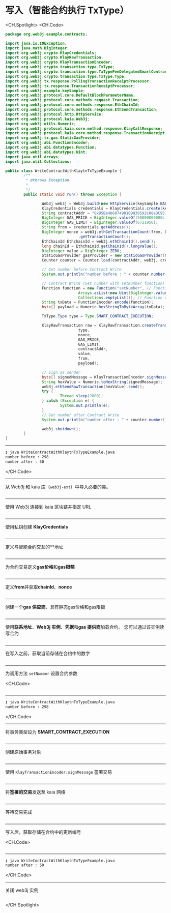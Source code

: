 # 写入（智能合约执行 TxType）

<CH.Spotlight>
<CH.Code>

```java WriteContractWithKlaytnTxTypeExample.java
package org.web3j.example.contracts;

import java.io.IOException;
import java.math.BigInteger;
import org.web3j.crypto.KlayCredentials;
import org.web3j.crypto.KlayRawTransaction;
import org.web3j.crypto.KlayTransactionEncoder;
import org.web3j.crypto.transaction.type.TxType;
import org.web3j.crypto.transaction.type.TxTypeFeeDelegatedSmartContractExecution;
import org.web3j.crypto.transaction.type.TxType.Type;
import org.web3j.tx.response.PollingTransactionReceiptProcessor;
import org.web3j.tx.response.TransactionReceiptProcessor;
import org.web3j.example.keySample;
import org.web3j.protocol.core.DefaultBlockParameterName;
import org.web3j.protocol.core.methods.request.Transaction;
import org.web3j.protocol.core.methods.response.EthChainId;
import org.web3j.protocol.core.methods.response.EthSendTransaction;
import org.web3j.protocol.http.HttpService;
import org.web3j.protocol.kaia.Web3j;
import org.web3j.utils.Numeric;
import org.web3j.protocol.kaia.core.method.response.KlayCallResponse;
import org.web3j.protocol.kaia.core.method.response.TransactionReceipt;
import org.web3j.tx.gas.StaticGasProvider;
import org.web3j.abi.FunctionEncoder;
import org.web3j.abi.datatypes.Function;
import org.web3j.abi.datatypes.Uint;
import java.util.Arrays;
import java.util.Collections;

public class WriteContractWithKlaytnTxTypeExample {
        /**
         * @throws Exception
         *
         */
        public static void run() throws Exception {

                Web3j web3j = Web3j.build(new HttpService(keySample.BAOBAB_URL));
                KlayCredentials credentials = KlayCredentials.create(keySample.LEGACY_KEY_privkey);
                String contractAddr = "0x95Be48607498109030592C08aDC9577c7C2dD505";
                BigInteger GAS_PRICE = BigInteger.valueOf(50000000000L);
                BigInteger GAS_LIMIT = BigInteger.valueOf(6721950);
                String from = credentials.getAddress();
                BigInteger nonce = web3j.ethGetTransactionCount(from, DefaultBlockParameterName.LATEST).send()
                                .getTransactionCount();
                EthChainId EthchainId = web3j.ethChainId().send();
                long chainId = EthchainId.getChainId().longValue();
                BigInteger value = BigInteger.ZERO;
                StaticGasProvider gasProvider = new StaticGasProvider(GAS_PRICE, GAS_LIMIT);
                Counter counter = Counter.load(contractAddr, web3j, credentials.convertToCredentials(), gasProvider);

                // Get number before Contract Write
                System.out.println("number before : " + counter.number().send());

                // Contract Write (Set number with setNumber function)
                Function function = new Function("setNumber", // Function name
                                Arrays.asList(new Uint(BigInteger.valueOf(50))), // Function input parameters
                                Collections.emptyList()); // Function returned parameters
                String txData = FunctionEncoder.encode(function);
                byte[] payload = Numeric.hexStringToByteArray(txData);

                TxType.Type type = Type.SMART_CONTRACT_EXECUTION;

                KlayRawTransaction raw = KlayRawTransaction.createTransaction(
                                type,
                                nonce,
                                GAS_PRICE,
                                GAS_LIMIT,
                                contractAddr,
                                value,
                                from,
                                payload);

                // Sign as sender
                byte[] signedMessage = KlayTransactionEncoder.signMessage(raw, chainId, credentials);
                String hexValue = Numeric.toHexString(signedMessage);
                web3j.ethSendRawTransaction(hexValue).send();
                try {
                        Thread.sleep(2000);
                } catch (Exception e) {
                        System.out.println(e);
                }
                // Get number after Contract Write
                System.out.println("number after : " + counter.number().send());

                web3j.shutdown();
        }
}

```

---

```zsh output
❯ java WriteContractWithKlaytnTxTypeExample.java
number before : 298
number after : 50
```

</CH.Code>

---

从 Web3j 和 kaia 库（`web3j-ext`）中导入必要的类。

```java WriteContractWithKlaytnTxTypeExample.java focus=1:28

```

---

使用 Web3j 连接到 kaia 区块链并指定 URL

```java WriteContractWithKlaytnTxTypeExample.java focus=37

```

---

使用私钥创建 **KlayCredentials**

```java WriteContractWithKlaytnTxTypeExample.java focus=38

```

---

定义与智能合约交互的\*\*地址

```java WriteContractWithKlaytnTxTypeExample.java focus=39

```

---

为合约交易定义**gas价格**和**gas限额**

```java WriteContractWithKlaytnTxTypeExample.java focus=40:41

```

---

定义**from**并获取**chainId**、**nonce**

```java WriteContractWithKlaytnTxTypeExample.java focus=42:46

```

---

创建一个**gas 供应商**，具有静态gas价格和gas限额

```java WriteContractWithKlaytnTxTypeExample.java focus=48

```

---

使用**联系地址**、**Web3j 实例**、**凭据**和**gas 提供商**加载合约。 您可以通过该实例读写合约

```java WriteContractWithKlaytnTxTypeExample.java focus=43

```

---

在写入之前，获取当前存储在合约中的数字

```java WriteContractWithKlaytnTxTypeExample.java focus=51:52

```

---

为调用方法 `setNumber` 设置合约参数

<CH.Code>
```java WriteContractWithKlaytnTxTypeExample.java focus=54:59

````


---

```zsh output
❯ java WriteContractWithKlaytnTxTypeExample.java
number before : 298
````

</CH.Code>

---

将事务类型设为 **SMART_CONTRACT_EXECUTION**

```java WriteContractWithKlaytnTxTypeExample.java focus=61

```

---

创建原始事务对象

```java WriteContractWithKlaytnTxTypeExample.java focus=63:71

```

---

使用 `KlayTransactionEncoder.signMessage` 签署交易

```java WriteContractWithKlaytnTxTypeExample.java focus=73:74

```

---

将**签署的交易**发送至 kaia 网络

```java WriteContractWithKlaytnTxTypeExample.java focus=75:76

```

---

等待交易完成

```java WriteContractWithKlaytnTxTypeExample.java focus=77:81

```

---

写入后，获取存储在合约中的更新编号

<CH.Code>
```java WriteContractWithKlaytnTxTypeExample.java focus=82:83

````


---

```zsh output
❯ java WriteContractWithKlaytnTxTypeExample.java
number after : 50
````

</CH.Code>

---

关闭 web3j 实例

```java WriteContractWithKlaytnTxTypeExample.java focus=85

```

</CH.Spotlight>
